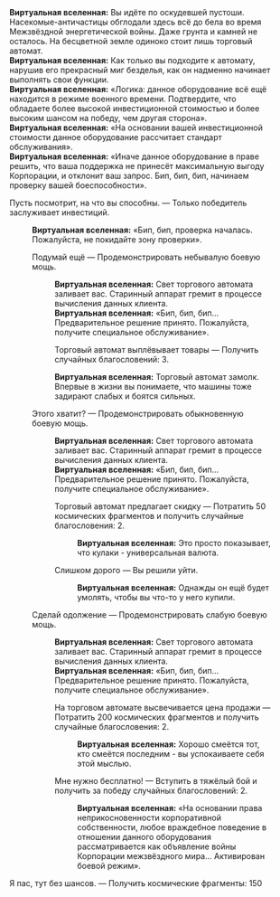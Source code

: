 {{Диалог Начало}}
:'''Виртуальная вселенная:''' Вы идёте по оскудевшей пустоши. Насекомые-античастицы обглодали здесь всё до бела во время Межзвёздной энергетической войны. Даже грунта и камней не осталось. На бесцветной земле одиноко стоит лишь торговый автомат.
:'''Виртуальная вселенная:''' Как только вы подходите к автомату, нарушив его прекрасный миг безделья, как он надменно начинает выполнять свои функции.
:'''Виртуальная вселенная:''' «Логика: данное оборудование всё ещё находится в режиме военного времени. Подтвердите, что обладаете более высокой инвестиционной стоимостью и более высоким шансом на победу, чем другая сторона».
:'''Виртуальная вселенная:''' «На основании вашей инвестиционной стоимости данное оборудование рассчитает стандарт обслуживания».
:'''Виртуальная вселенная:''' «Иначе данное оборудование в праве решить, что ваша поддержка не принесёт максимальную выгоду Корпорации, и отклонит ваш запрос. Бип, бип, бип, начинаем проверку вашей боеспособности».
:{{Диалог|Звезда}} Пусть посмотрит, на что вы способны. &mdash; Только победитель заслуживает инвестиций.
::'''Виртуальная вселенная:''' «Бип, бип, проверка началась. Пожалуйста, не покидайте зону проверки».
::{{Диалог|Звезда}} Подумай ещё &mdash; Продемонстрировать небывалую боевую мощь.
:::'''Виртуальная вселенная:''' Свет торгового автомата заливает вас. Старинный аппарат гремит в процессе вычисления данных клиента.
:::'''Виртуальная вселенная:''' «Бип, бип, бип... Предварительное решение принято. Пожалуйста, получите специальное обслуживание».
:::{{Диалог|Звезда}} Торговый автомат выплёвывает товары &mdash; Получить случайных благословений: 3.
:::'''Виртуальная вселенная:''' Торговый автомат замолк. Впервые в жизни вы понимаете, что машины тоже задирают слабых и боятся сильных.
::{{Диалог|Звезда}} Этого хватит? &mdash; Продемонстрировать обыкновенную боевую мощь.
:::'''Виртуальная вселенная:''' Свет торгового автомата заливает вас. Старинный аппарат гремит в процессе вычисления данных клиента.
:::'''Виртуальная вселенная:''' «Бип, бип, бип... Предварительное решение принято. Пожалуйста, получите специальное обслуживание».
:::{{Диалог|Звезда}} Торговый автомат предлагает скидку &mdash; Потратить 50 космических фрагментов и получить случайные благословения: 2.
::::'''Виртуальная вселенная:''' Это просто показывает, что кулаки - универсальная валюта.
:::{{Диалог|Звезда}} Слишком дорого &mdash; Вы решили уйти.
::::'''Виртуальная вселенная:''' Однажды он ещё будет умолять, чтобы вы что-то у него купили.
::{{Диалог|Звезда}} Сделай одолжение &mdash; Продемонстрировать слабую боевую мощь.
:::'''Виртуальная вселенная:''' Свет торгового автомата заливает вас. Старинный аппарат гремит в процессе вычисления данных клиента.
:::'''Виртуальная вселенная:''' «Бип, бип, бип... Предварительное решение принято. Пожалуйста, получите специальное обслуживание».
:::{{Диалог|Звезда}} На торговом автомате высвечивается цена продажи &mdash; Потратить 200 космических фрагментов и получить случайные благословения: 2.
::::'''Виртуальная вселенная:''' Хорошо смеётся тот, кто смеётся последним - вы успокаиваете себя этой мыслью.
:::{{Диалог|Звезда}} Мне нужно бесплатно! &mdash; Вступить в тяжёлый бой и получить за победу случайных благословений: 2.
::::'''Виртуальная вселенная:''' «На основании права неприкосновенности корпоративной собственности, любое враждебное поведение в отношении данного оборудования рассматривается как объявление войны Корпорации межзвёздного мира... Активирован боевой режим».
:{{Диалог|Звезда}} Я пас, тут без шансов. &mdash; Получить космические фрагменты: 150
{{Диалог Конец}}